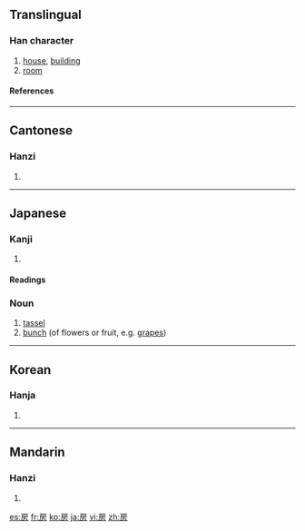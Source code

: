 ==Translingual==
===Han character===
{{Han char|rn=63|rad=戶|as=04|sn=8|four=3022<sub>7</sub>|canj=竹尸卜竹尸 (HSYHS), 戈尸卜竹尸 (ISYHS)}}
# [[house]], [[building]]
# [[room]]
====References====
{{Han ref|kx=0415.150|dkj=11714|dj=0759.160|hdz=32260.040|uh=623F|ud=25151|bh=A9D0|bd=43472}}
----
==Cantonese==
===Hanzi===
{{yue-hanzi|jyut=|y=fong2, fong4}}
# {{defn|Cantonese}}
----
==Japanese==
===Kanji===
{{ja-kanji|grade=7|rs=戶04}}
# {{defn|Japanese}}
====Readings====
{{ja-readings|on=[[ぼう]] (bō), [[ほう]] (hō)|kun=[[ふさ]] (fusa), [[へや]] (heya)}}

===Noun===
{{ja-noun|k|hira=ふさ|rom=fusa}}
# [[tassel]]
# [[bunch]] (of flowers or fruit, e.g. [[grape]]s)

----
==Korean==
===Hanja===
{{ko-hanja|hangeul=방|eumhun=방|rv=bang|mr=pang|y=pang}}
# {{defn|Korean}}
----
==Mandarin==
===Hanzi===
{{cmn-hanzi|pin=[[fáng]] ([[fang2]]), [[páng]] ([[pang2]])|wg=fang<sup>2</sup>, p'ang<sup>2</sup>}}
# {{defn|Mandarin}}

[[es:房]]
[[fr:房]]
[[ko:房]]
[[ja:房]]
[[vi:房]]
[[zh:房]]